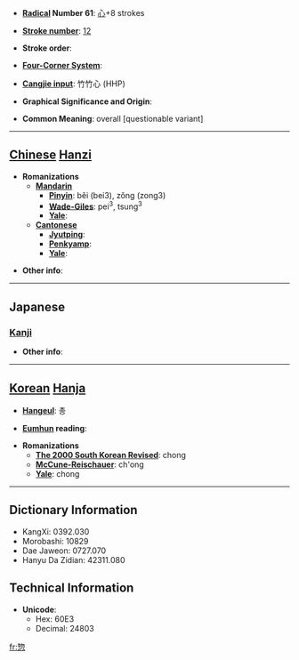 * '''[[Wiktionary:Chinese radical index| Radical]] Number 61''': [[Wiktionary:Chinese radical index 心|心]]+8 strokes

* '''[[Wiktionary:Chinese total strokes index|Stroke number]]''': [[Wiktionary:Chinese total strokes index 12|12]]

* '''Stroke order''': 

* '''[[Wiktionary:Chinese four corner index|Four-Corner System]]''': 

* '''[[Wiktionary:Chinese Cangjie index|Cangjie input]]''': 竹竹心 (HHP)

* '''Graphical Significance and Origin''': 

* '''Common Meaning''': overall [questionable variant]

----

== [[Chinese]] [[Hanzi]] ==

* '''Romanizations'''
** '''[[Mandarin]]'''
*** '''[[Pinyin]]''': běi (bei3), zǒng (zong3)
*** '''[[Wade-Giles]]''': pei<sup>3</sup>, tsung<sup>3</sup>
*** '''[[Yale]]''': 
** '''[[Cantonese]]'''
*** '''[[Jyutping]]''':
*** '''[[Penkyamp]]''': 
*** '''[[Yale]]''': 

* '''Other info''': 

----

==Japanese==
===[[Kanji]]===
{{kanji|on readings=[[そう]] (sō)|kun readings=[[いそがしい]] (isogashii), [[そうじて]] (soujite)}}

* '''Other info''':  

----

== [[Korean]] [[Hanja]] ==

* '''[[Hangeul]]''': 총

* '''[[Eumhun]] reading''': 

* '''Romanizations'''
** '''[[The 2000 South Korean Revised Romanization|The 2000 South Korean Revised]]''': chong
** '''[[McCune-Reischauer]]''': ch'ong
** '''[[Yale]]''': chong

----

== Dictionary Information ==

* KangXi: 0392.030
* Morobashi: 10829
* Dae Jaweon: 0727.070
* Hanyu Da Zidian: 42311.080

== Technical Information ==

* '''Unicode''':
** Hex: 60E3
** Decimal: 24803

[[fr:惣]]